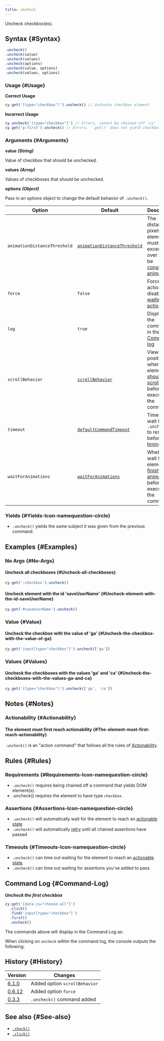 ```yaml
---
title: uncheck
---
```


Uncheck checkbox(es).

## Syntax {#Syntax}

```javascript
.uncheck()
.uncheck(value)
.uncheck(values)
.uncheck(options)
.uncheck(value, options)
.uncheck(values, options)
```

### Usage {#Usage}

**<Icon name="check-circle" color="green" /> Correct Usage**

```javascript
cy.get('[type="checkbox"]').uncheck() // Unchecks checkbox element
```

**<Icon name="exclamation-triangle" color="red" /> Incorrect Usage**

```javascript
cy.uncheck('[type="checkbox"]') // Errors, cannot be chained off 'cy'
cy.get('p:first').uncheck() // Errors, '.get()' does not yield checkbox
```

### Arguments {#Arguments}

**<Icon name="angle-right" /> value** **_(String)_**

Value of checkbox that should be unchecked.

**<Icon name="angle-right" /> values** **_(Array)_**

Values of checkboxes that should be unchecked.

**<Icon name="angle-right" /> options** **_(Object)_**

Pass in an options object to change the default behavior of `.uncheck()`.

| Option                       | Default                                                                        | Description                                                                                                                                        |
| ---------------------------- | ------------------------------------------------------------------------------ | -------------------------------------------------------------------------------------------------------------------------------------------------- |
| `animationDistanceThreshold` | [`animationDistanceThreshold`](/guides/references/configuration#Actionability) | The distance in pixels an element must exceed over time to be [considered animating](/guides/core-concepts/interacting-with-elements#Animations).  |
| `force`                      | `false`                                                                        | Forces the action, disables [waiting for actionability](#Assertions)                                                                               |
| `log`                        | `true`                                                                         | Displays the command in the [Command log](/guides/core-concepts/cypress-app#Command-Log)                                                           |
| `scrollBehavior`             | [`scrollBehavior`](/guides/references/configuration#Actionability)             | Viewport position to where an element [should be scrolled](/guides/core-concepts/interacting-with-elements#Scrolling) before executing the command |
| `timeout`                    | [`defaultCommandTimeout`](/guides/references/configuration#Timeouts)           | Time to wait for `.uncheck()` to resolve before [timing out](#Timeouts)                                                                            |
| `waitForAnimations`          | [`waitForAnimations`](/guides/references/configuration#Actionability)          | Whether to wait for elements to [finish animating](/guides/core-concepts/interacting-with-elements#Animations) before executing the command.       |

### Yields [<Icon name="question-circle"/>](/guides/core-concepts/introduction-to-cypress#Subject-Management) {#Yields-Icon-namequestion-circle}

- `.uncheck()` yields the same subject it was given from the previous
command.

## Examples {#Examples}

### No Args {#No-Args}

#### Uncheck all checkboxes {#Uncheck-all-checkboxes}

```javascript
cy.get(':checkbox').uncheck()
```

#### Uncheck element with the id 'saveUserName' {#Uncheck-element-with-the-id-saveUserName}

```javascript
cy.get('#saveUserName').uncheck()
```

### Value {#Value}

#### Uncheck the checkbox with the value of 'ga' {#Uncheck-the-checkbox-with-the-value-of-ga}

```javascript
cy.get('input[type="checkbox"]').uncheck(['ga'])
```

### Values {#Values}

#### Uncheck the checkboxes with the values 'ga' and 'ca' {#Uncheck-the-checkboxes-with-the-values-ga-and-ca}

```javascript
cy.get('[type="checkbox"]').uncheck(['ga', 'ca'])
```

## Notes {#Notes}

### Actionability {#Actionability}

#### The element must first reach actionability {#The-element-must-first-reach-actionability}

`.uncheck()` is an "action command" that follows all the rules of
[Actionability](/guides/core-concepts/interacting-with-elements).

## Rules {#Rules}

### Requirements [<Icon name="question-circle"/>](/guides/core-concepts/introduction-to-cypress#Chains-of-Commands) {#Requirements-Icon-namequestion-circle}

- `.uncheck()` requires being chained off a command that yields DOM
element(s).</li><li>.uncheck() requires the element to have type
`checkbox`.

### Assertions [<Icon name="question-circle"/>](/guides/core-concepts/introduction-to-cypress#Assertions) {#Assertions-Icon-namequestion-circle}

- `.uncheck()` will automatically wait for the element to reach an
[actionable state](/guides/core-concepts/interacting-with-elements)</li><li>`.uncheck()`
will automatically [retry](/guides/core-concepts/retry-ability) until all
chained assertions have passed

### Timeouts [<Icon name="question-circle"/>](/guides/core-concepts/introduction-to-cypress#Timeouts) {#Timeouts-Icon-namequestion-circle}

- `.uncheck()` can time out waiting for the element to reach an
[actionable state](/guides/core-concepts/interacting-with-elements).</li><li>`.uncheck()`
can time out waiting for assertions you've added to pass.

## Command Log {#Command-Log}

**_Uncheck the first checkbox_**

```javascript
cy.get('[data-js="choose-all"]')
  .click()
  .find('input[type="checkbox"]')
  .first()
  .uncheck()
```

The commands above will display in the Command Log as:

<DocsImage src="/img/api/uncheck/test-unchecking-a-checkbox.png" alt="Command Log uncheck" ></DocsImage>

When clicking on `uncheck` within the command log, the console outputs the
following:

<DocsImage src="/img/api/uncheck/console-shows-events-from-clicking-the-checkbox.png" alt="Console Log uncheck" ></DocsImage>

## History {#History}

| Version                                       | Changes                       |
| --------------------------------------------- | ----------------------------- |
| [6.1.0](/guides/references/changelog#6-1-0)   | Added option `scrollBehavior` |
| [0.6.12](/guides/references/changelog#0-6-12) | Added option `force`          |
| [0.3.3](/guides/references/changelog#0-3-3)   | `.uncheck()` command added    |

## See also {#See-also}

- [`.check()`](/api/commands/check)
- [`.click()`](/api/commands/click)
